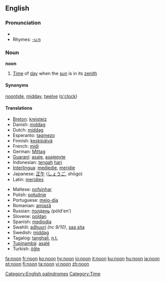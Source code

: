 ==English==
[[Category:English palindromes]]

===Pronunciation===
*{{audio|en-us-noon.ogg|Audio (US)}}
*Rhymes: [[Rhymes:English:-uːn|-uːn]]

===Noun===
'''noon'''

# [[time|Time]] of [[day]] when the [[sun]] is in its [[zenith]]

====Synonyms====
[[noontide]], [[midday]], [[twelve]] ([[o'clock]])

====Translations====
{{top}}
*[[Breton]]: [[kreisteiz]] {{m}}
*Danish: [[middag]]
*Dutch: [[middag]] {{m}}
*Esperanto: [[tagmezo]]
*Finnish: [[keskipäivä]]
*French: [[midi]] {{m}}
*German: [[Mittag]] {{m}}
*[[Guaraní]]: [[asaje]], [[asajepyte]]
*Indonesian: [[tengah]] [[hari]]
*[[Interlingua]]: [[mediedie]], [[meridie]]
*Japanese: [[正午]] ([[しょうご]], shōgo)
*Latin: [[meridies]] {{m}}
{{mid}}
*Maltese: [[nofsinhar]]
*Polish: [[południe]] {{n}}
*Portuguese: [[meio-dia]] {{m}}
*Romanian: [[amiază]] {{f}}
*Russian: [[полдень]] (póld'en’) {{m}}
*Slovene: [[poldan]] {{m}}
*Spanish: [[mediodia]]
*Swahili: [[adhuuri]] ''(nc 9/10)'', [[saa sita]]
*Swedish: [[middag]] {{c}}
*Tagalog: [[tanghali]], [[n.t.]]
*[[Tupinambá]]: [[asaîé]]
*Turkish: [[öğle]]
{{bottom}}

[[Category:Time]]

[[fa:noon]]
[[fr:noon]]
[[ko:noon]]
[[hy:noon]]
[[io:noon]]
[[it:noon]]
[[ku:noon]]
[[hu:noon]]
[[ja:noon]]
[[pt:noon]]
[[fi:noon]]
[[ta:noon]]
[[vi:noon]]
[[zh:noon]]